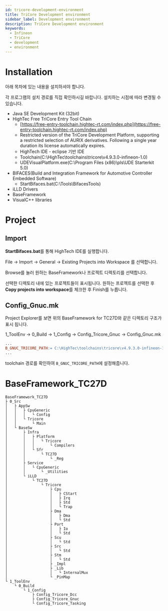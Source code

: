 ```yaml
---
id: tricore-development-environment
title: TriCore Development environment
sidebar_label: Development environment
description: TriCore Development environment
keywords:
  - Infineon
  - TriCore
  - development
  - environment
---
```


# Installation

아래 목차에 있는 내용을 설치하셔야 합니다.

각 프로그램의 설치 경로를 직접 확인하시길 바랍니다. 설치하는 시점에 따라 변경될 수 있습니다.

- Java SE Development Kit (32bit)
- HighTec Free TriCore Entry Tool Chain
  - [https://free-entry-toolchain.hightec-rt.com/index.php](https://free-entry-toolchain.hightec-rt.com/index.php)
  - Restricted version of the TriCore Development Platform, supporting a restricted selection of AURIX derivatives. Following a single year duration its license automatically expires.
  - HighTech IDE - eclipse 기반 IDE
  - Toolchain(C:\HighTec\toolchains\tricore\v4.9.3.0-infineon-1.0)
  - UDEVisualPlatform.exe(C:\Program Files (x86)\pls\UDE Starterkit 5.0)
- BIFACES(Build and Integration Framework for Automotive Controller Embedded Software)
  - StartBifaces.bat(C:\Tools\BifacesTools)
- iLLD Drivers
- BaseFramework
- VisualC++ libraries

# Project

## Import

**StartBifaces.bat**를 통해 HighTech IDE를 실행합니다.

File -> Import -> General -> Existing Projects into Workspace 를 선택합니다.

Browse를 눌러 원하는 BaseFramework나 프로젝트 디렉토리를 선택합니다.

선택한 디렉토리 내에 있는 프로젝트들이 표시됩니다. 원하는 프로젝트를 선택한 후 **Copy projects into workspace**를 체크한 후 Finish를 누릅니다.

## Config_Gnuc.mk

Project Explorer를 보면 위의 BaseFramework for TC27D와 같은 디렉토리 구조가 표시 됩니다.

1_ToolEnv -> 0_Build -> 1_Config -> Config_Tricore_Gnuc -> Config_Gnuc.mk

```makefile
...
B_GNUC_TRICORE_PATH:= C:\HighTec\toolchains\tricore\v4.9.3.0-infineon-1.0
...
```

toolchain 경로를 확인하여 `B_GNUC_TRICORE_PATH`에 설정해줍니다.

# BaseFramework_TC27D

```shell
BaseFramework_TC27D
├ 0_Src
│   ├ AppSw
│   │   ├ CpuGeneric
│   │   │   └ Config
│   │   └ Tricore
│   │       └ Main
│   └ BaseSw
│       ├ Infra
│       │   ├ Platform
│       │   │   └ Tricore
│       │   │       └ Compilers
│       │   └ Sfr
│       │       └ TC27D
│       │           └ _Reg
│       ├ Service
│       │   └ CpuGeneric
│       │       └ _Utilities
│       └ iLLD
│           └ TC27D
│               └ Tricore
│                   ├ Cpu
│                   │   ├ CStart
│                   │   ├ Irq
│                   │   ├ Std
│                   │   └ Trap
│                   ├ Dma
│                   │   ├ Dma
│                   │   └ Std
│                   ├ Port
│                   │   ├ Io
│                   │   └ Std
│                   ├ Scu
│                   │   └ Std
│                   ├ Src
│                   │   └ Std
│                   ├ Stm
│                   │   └ Std
│                   ├ _Impl
│                   ├ _Lib
│                   │   └ InternalMux
│                   └ _PinMap
└ 1_ToolEnv
    └ 0_Build
        └ 1_Config
            ├ Config_Tricore_Dcc
            ├ Config_Tricore_Gnuc
            └ Config_Tricore_Tasking
```
